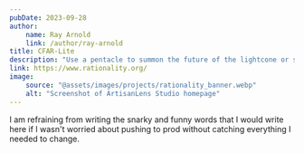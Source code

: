 ```yaml
---
pubDate: 2023-09-28
author:
    name: Ray Arnold
    link: /author/ray-arnold
title: CFAR-Lite
description: "Use a pentacle to summon the future of the lightcone or something. Lorem Ipsum is simply dummy text of the printing and typesetting industry. Lorem Ipsum has been the industry's standard dummy text ever since the 1500s, when an unknown printer took a galley of type and scrambled it to make a type specimen book. It has survived not only five centuries, but also the leap into electronic typesetting, remaining essentially unchanged. It was popularised in the 1960s with the release of Letraset sheets containing Lorem Ipsum passages, and more recently with desktop publishing software like Aldus PageMaker including versions of Lorem Ipsum."
link: https://www.rationality.org/
image:
    source: "@assets/images/projects/rationality_banner.webp"
    alt: "Screenshot of ArtisanLens Studio homepage"
---
```


I am refraining from writing the snarky and funny words that I would write here if I wasn't worried about pushing to prod without catching everything I needed to change.
